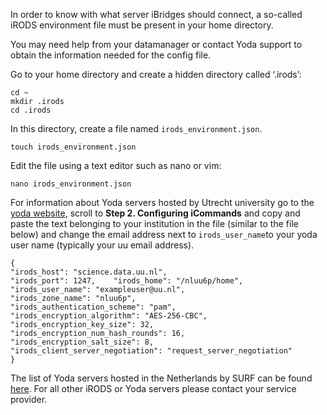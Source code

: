 In order to know with what server iBridges should connect, a so-called iRODS environment file must be present in your home directory.

You may need help from your datamanager or contact Yoda support to obtain the information needed for the config file.

Go to your home directory and create a hidden directory called '.irods':

```
cd ~
mkdir .irods
cd .irods
```

In this directory, create a file named `irods_environment.json`.

```
touch irods_environment.json
```
Edit the file using a text editor such as nano or vim:
```
nano irods_environment.json
```

For information about Yoda servers hosted by Utrecht university go to the [yoda website](https://www.uu.nl/en/research/yoda/guide-to-yoda/i-am-using-yoda/using-icommands-for-large-datasets), scroll to **Step 2. Configuring iCommands** and copy and paste the text belonging to your institution in the file (similar to the file below) and change the email address next to `irods_user_name`to your yoda user name (typically your uu email address).

```
{   
"irods_host": "science.data.uu.nl",   
"irods_port": 1247,    "irods_home": "/nluu6p/home",   
"irods_user_name": "exampleuser@uu.nl",   
"irods_zone_name": "nluu6p",   
"irods_authentication_scheme": "pam",   
"irods_encryption_algorithm": "AES-256-CBC",   
"irods_encryption_key_size": 32,   
"irods_encryption_num_hash_rounds": 16,   
"irods_encryption_salt_size": 8,   
"irods_client_server_negotiation": "request_server_negotiation"
}
```

The list of Yoda servers hosted in the Netherlands by SURF can be found [here](https://servicedesk.surf.nl/wiki/display/WIKI/Yoda+Hosting).
For all other iRODS or Yoda servers please contact your service provider.
